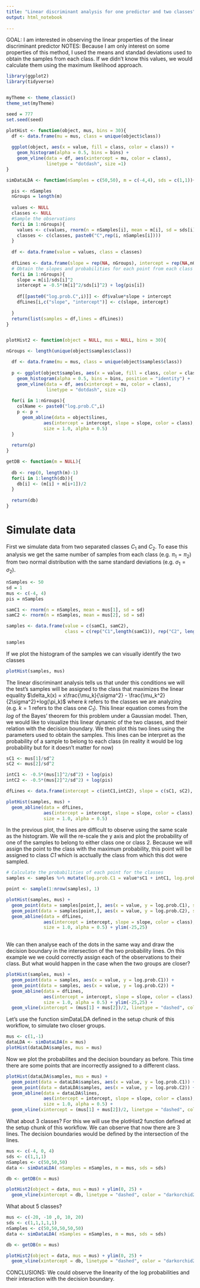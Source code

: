 ```yaml
---
title: "Linear discriminant analysis for one predictor and two classes"
output: html_notebook
    
---
```


GOAL: I am interested in observing the linear properties of the linear discriminant predictor
NOTES: Because I am only interest on some properties of this method, I used the means and standad deviations used to obtain the samples from each class. If we didn't know this values, we would calculate them using the maximum likelihood approach.  

```r
library(ggplot2)
library(tidyverse)


myTheme <- theme_classic() 
theme_set(myTheme)

seed = 777
set.seed(seed)

plotHist <- function(object, mus, bins = 30){
  df <- data.frame(mu = mus, class = unique(object$class))
  
  ggplot(object, aes(x = value, fill = class, color = class)) + 
    geom_histogram(alpha = 0.5, bins = bins) +
    geom_vline(data = df, aes(xintercept = mu, color = class),
               linetype = "dotdash", size =1)
}

simDataLDA <- function(nSamples = c(50,50), m = c(-4,4), sds = c(1,1)){

  pis <- nSamples
  nGroups = length(m)
  
  values <- NULL
  classes <- NULL
  #Sample the observations
  for(i in 1:nGroups){
    values <- c(values, rnorm(n = nSamples[i], mean = m[i], sd = sds[i]))
    classes <- c(classes, paste0("C",rep(i, nSamples[i])))
  }
  
  df <- data.frame(value = values, class = classes)
  
  dfLines <- data.frame(slope = rep(NA, nGroups), intercept = rep(NA,nGroups), class = paste0("C",1:nGroups))
  # Obtain the slopes and probabilities for each point from each class
  for(i in 1:nGroups){
    slope = m[i]/sds[i]^2
    intercept = -0.5*(m[i]^2/sds[i]^2) + log(pis[i])
    
    df[[paste0("log.prob.C",i)]] <- df$value*slope + intercept
    dfLines[i,c("slope", "intercept")] <- c(slope, intercept)
    
  }
  return(list(samples = df,lines = dfLines))
}


plotHist2 <- function(object = NULL, mus = NULL, bins = 30){

nGroups <- length(unique(object$samples$class))

  df <- data.frame(mu = mus, class = unique(object$samples$class))
  
  p <- ggplot(object$samples, aes(x = value, fill = class, color = class)) + 
    geom_histogram(alpha = 0.5, bins = bins, position = "identity") +
    geom_vline(data = df, aes(xintercept = mu, color = class),
               linetype = "dotdash", size =1)
  
  for(i in 1:nGroups){
    colName <- paste0("log.prob.C",i) 
    p <- p + 
      geom_abline(data = object$lines,
              aes(intercept = intercept, slope = slope, color = class),
              size = 1.0, alpha = 0.5)
  }
  
  return(p)
}

getDB <- function(m = NULL){
  
  db <- rep(0, length(m)-1)
  for(i in 1:length(db)){
    db[i] <- (m[i] + m[i+1])/2
  }
  
  return(db)
}
```


# Simulate data
First we simulate data from two separated classes $C_1$ and $C_2$. To ease this analysis we get the same number of samples from each class (e.g. $\pi_1 = \pi_2$) from two normal distribution with the same standard deviations (e.g. $\sigma_1 = \sigma_2$). 

```r
nSamples <- 50
sd = 1
mus <- c(-4, 4)
pis = nSamples

samC1 <- rnorm(n = nSamples, mean = mus[1], sd = sd)
samC2 <- rnorm(n = nSamples, mean = mus[2], sd = sd)

samples <- data.frame(value = c(samC1, samC2), 
                      class = c(rep("C1",length(samC1)), rep("C2", length(samC2))))

samples
```

If we plot the histogram of the samples we can visually identify the two classes

```r
plotHist(samples, mus)
```
The linear discriminant analysis tells us that under this conditions we will the test's samples will be assigned to the class that maximizes the linear equality $\delta_k(x) = x\frac{\mu_k}{\sigma^2} - \frac{\mu_k^2}{2\sigma^2}+log(\pi_k)$ where $k$ refers to the classes we are analyzing (e.g. $k = 1$ refers to the class one $C_1$). This linear equation comes from the *log* of the Bayes' theorem for this problem under a Gaussian model. Then, we would like to visualize this linear dynamic of the two classes, and their relation with the decision boundary. We then plot this two lines using the parameters used to obtain the samples. This lines can be interpret as the probability of a sample to belong to each class (in reality it would be log probability but for it doesn't matter for now)

```r
sC1 <- mus[1]/sd^2
sC2 <- mus[2]/sd^2

intC1 <- -0.5*(mus[1]^2/sd^2) + log(pis)
intC2 <- -0.5*(mus[2]^2/sd^2) + log(pis)

dfLines <- data.frame(intercept = c(intC1,intC2), slope = c(sC1, sC2), class = unique(samples$class))

plotHist(samples, mus) + 
  geom_abline(data = dfLines,
              aes(intercept = intercept, slope = slope, color = class),
              size = 1.0, alpha = 0.5) 
```
In the previous plot, the lines are difficult to observe using the same scale as the histogram. We will the re-scale the y axis and plot the probability of one of the samples to belong to either class one or class 2. Because we will assign the point to the class with the maximum probability, this point will be assigned to class *C1*
which is acctually the class from which this dot were sampled.

```r
# Calculate the probabilities of each point for the classes
samples <- samples %>% mutate(log.prob.C1 = value*sC1 + intC1, log.prob.C2 = value*sC2 + intC2 ) 

point <- sample(1:nrow(samples), 1)

plotHist(samples, mus) + 
  geom_point(data = samples[point,], aes(x = value, y = log.prob.C1), size = 4) + 
  geom_point(data = samples[point,], aes(x = value, y = log.prob.C2), size = 4) + 
  geom_abline(data = dfLines,
              aes(intercept = intercept, slope = slope, color = class),
              size = 1.0, alpha = 0.5) + ylim(-25,25) 
  
```

We can then analyse each of the dots in the same way and draw the decision boundary in the intersection of the two probability lines. On this example we we could correctly assign each of the observations to their class. But what would happen in the case when the two groups are closer?

```r
plotHist(samples, mus) + 
  geom_point(data = samples, aes(x = value, y = log.prob.C1)) + 
  geom_point(data = samples, aes(x = value, y = log.prob.C2)) + 
  geom_abline(data = dfLines,
              aes(intercept = intercept, slope = slope, color = class),
              size = 1.0, alpha = 0.5) + ylim(-25,25) + 
  geom_vline(xintercept = (mus[1] + mus[2])/2, linetype = "dashed", color = "darkorchid2", size = 1.1)
```

Let's use the function simDataLDA defined in the setup chunk of this workflow, to simulate two closer groups.

```r
mus <- c(1,-1)
dataLDA <- simDataLDA(m = mus)
plotHist(dataLDA$samples, mus = mus)
```

Now we plot the probabilites and the decision boundary as before. This time there are some points that are incorrectly assigned to a different class. 

```r
plotHist(dataLDA$samples, mus = mus) +
  geom_point(data = dataLDA$samples, aes(x = value, y = log.prob.C1)) + 
  geom_point(data = dataLDA$samples, aes(x = value, y = log.prob.C2)) + 
  geom_abline(data = dataLDA$lines,
              aes(intercept = intercept, slope = slope, color = class),
              size = 1.0, alpha = 0.5) +  
  geom_vline(xintercept = (mus[1] + mus[2])/2, linetype = "dashed", color = "darkorchid2", size = 1.1)
```
What about 3 classes? For this we will use the plotHist2 function defined at the setup chunk of this workflow. We can observe that now there are 3 lines. The decision boundaries would be defined by the intersection of the lines.

```r
mus <- c(-4, 0, 4)
sds <- c(1,1,1)
nSamples <- c(50,50,50)
data <- simDataLDA( nSamples = nSamples, m = mus, sds = sds)

db <- getDB(m = mus)

plotHist2(object = data, mus = mus) + ylim(0, 25) + 
  geom_vline(xintercept = db, linetype = "dashed", color = "darkorchid2", size = 1.5)
```
What about 5 classes?

```r
mus <- c(-20, -10 ,0, 10, 20)
sds <- c(1,1,1,1,1)
nSamples <- c(50,50,50,50,50)
data <- simDataLDA( nSamples = nSamples, m = mus, sds = sds)

db <- getDB(m = mus)

plotHist2(object = data, mus = mus) + ylim(0, 25) + 
  geom_vline(xintercept = db, linetype = "dashed", color = "darkorchid2", size = 1.5) + ylim(0,150)
```


CONCLUSIONS: We could observe the linearity of the log probabilities and their interaction with the decision boundary.













